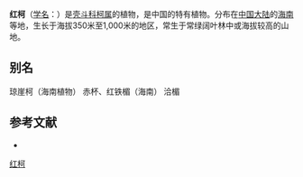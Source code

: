 {{Speciesbox
| name = 红柯
| status = 
| status_system = 
| image =
| genus = Lithocarpus
| species = fenzelianus
| authority = A. Camus.
}}

'''红柯'''（[[学名|学名]]：{{lang|la|''Lithocarpus fenzelianus''}}）是[[壳斗科|壳斗科]][[柯属|柯属]]的植物，是中国的特有植物。分布在[[中国大陆|中国大陆]]的[[海南|海南]]等地，生长于海拔350米至1,000米的地区，常生于常绿阔叶林中或海拔较高的山地。

== 别名 ==
琼崖柯（海南植物） 赤杯、红铁楣（海南） 洽楣

== 参考文献 ==
<div class="references-small">
* {{cite web| url =http://www.bioinfo.cn/db05/KmzwSpecies.php?action=view&id=7929| title =红柯| work =《中国高等植物数据库全库》| publisher =中国科学院微生物研究所| author =昆明植物研究所| accessdate =2009-02-24| deadurl =yes| archiveurl =https://web.archive.org/web/20160305072125/http://www.bioinfo.cn/db05/KmzwSpecies.php?action=view&id=7929| archivedate =2016-03-05}}
</div>
{{Taxonbar|from=Q15227336}}

[[Category:柯属|红柯]]


{{植物小作品}}